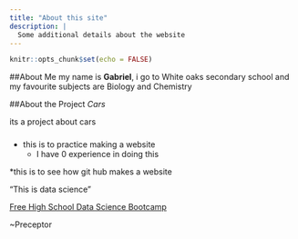 ```yaml
---
title: "About this site"
description: |
  Some additional details about the website
---
```


```r
knitr::opts_chunk$set(echo = FALSE)
```

##About Me
my name is **Gabriel**, i go to White oaks secondary school and my favourite subjects are Biology and Chemistry

##About the Project
*Cars*

its a project about cars

###
* this is to practice making a website
  + I have 0 experience in doing this
  
  
*this is to see how git hub makes a website

"This is data science"

[Free High School Data Science Bootcamp](https://bootcamp.davidkane.info/)

~Preceptor